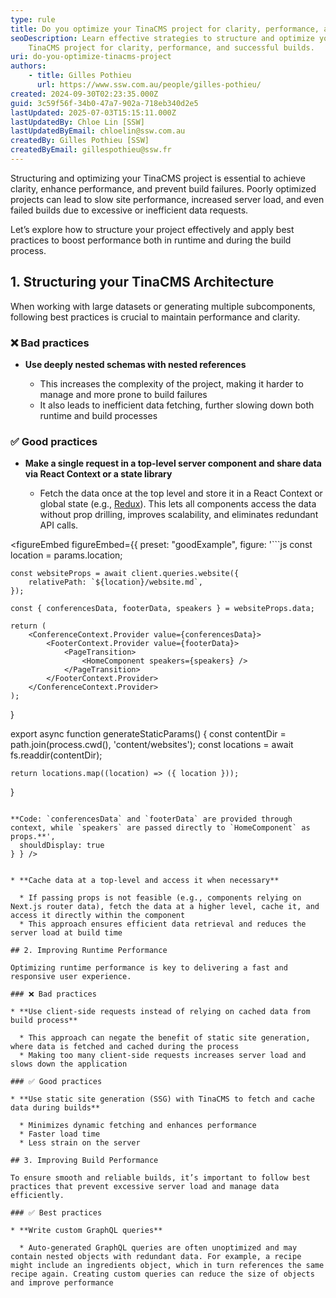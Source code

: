 ```yaml
---
type: rule
title: Do you optimize your TinaCMS project for clarity, performance, and reliable builds?
seoDescription: Learn effective strategies to structure and optimize your
    TinaCMS project for clarity, performance, and successful builds.
uri: do-you-optimize-tinacms-project
authors:
    - title: Gilles Pothieu
      url: https://www.ssw.com.au/people/gilles-pothieu/
created: 2024-09-30T02:23:35.000Z
guid: 3c59f56f-34b0-47a7-902a-718eb340d2e5
lastUpdated: 2025-07-03T15:15:11.000Z
lastUpdatedBy: Chloe Lin [SSW]
lastUpdatedByEmail: chloelin@ssw.com.au
createdBy: Gilles Pothieu [SSW]
createdByEmail: gillespothieu@ssw.fr
---
```


Structuring and optimizing your TinaCMS project is essential to achieve clarity, enhance performance, and prevent build failures. Poorly optimized projects can lead to slow site performance, increased server load, and even failed builds due to excessive or inefficient data requests.

Let’s explore how to structure your project effectively and apply best practices to boost performance both in runtime and during the build process.
## 1. Structuring your TinaCMS Architecture

When working with large datasets or generating multiple subcomponents, following best practices is crucial to maintain performance and clarity.

### ❌ Bad practices

* **Use deeply nested schemas with nested references**

  * This increases the complexity of the project, making it harder to manage and more prone to build failures
  * It also leads to inefficient data fetching, further slowing down both runtime and build processes

### ✅ Good practices

* **Make a single request in a top-level server component and share data via React Context or a state library**

  * Fetch the data once at the top level and store it in a React Context or global state (e.g., [Redux](https://redux.js.org/)). This lets all components access the data without prop drilling, improves scalability, and eliminates redundant API calls.

<figureEmbed figureEmbed={{
  preset: "goodExample",
  figure: '```js
    const location = params.location;

    const websiteProps = await client.queries.website({
        relativePath: `${location}/website.md`,
    });

    const { conferencesData, footerData, speakers } = websiteProps.data;

    return (
        <ConferenceContext.Provider value={conferencesData}>
            <FooterContext.Provider value={footerData}>
                <PageTransition>
                    <HomeComponent speakers={speakers} />
                </PageTransition>
            </FooterContext.Provider>
        </ConferenceContext.Provider>
    );
}

export async function generateStaticParams() {
    const contentDir = path.join(process.cwd(), \'content/websites\');
    const locations = await fs.readdir(contentDir);

    return locations.map((location) => ({ location }));
}
```

**Code: `conferencesData` and `footerData` are provided through context, while `speakers` are passed directly to `HomeComponent` as props.**',
  shouldDisplay: true
} } />


* **Cache data at a top-level and access it when necessary**

  * If passing props is not feasible (e.g., components relying on Next.js router data), fetch the data at a higher level, cache it, and access it directly within the component
  * This approach ensures efficient data retrieval and reduces the server load at build time

## 2. Improving Runtime Performance

Optimizing runtime performance is key to delivering a fast and responsive user experience.

### ❌ Bad practices

* **Use client-side requests instead of relying on cached data from build process**

  * This approach can negate the benefit of static site generation, where data is fetched and cached during the process
  * Making too many client-side requests increases server load and slows down the application

### ✅ Good practices

* **Use static site generation (SSG) with TinaCMS to fetch and cache data during builds**

  * Minimizes dynamic fetching and enhances performance
  * Faster load time
  * Less strain on the server

## 3. Improving Build Performance

To ensure smooth and reliable builds, it’s important to follow best practices that prevent excessive server load and manage data efficiently.

### ✅ Best practices

* **Write custom GraphQL queries**

  * Auto-generated GraphQL queries are often unoptimized and may contain nested objects with redundant data. For example, a recipe might include an ingredients object, which in turn references the same recipe again. Creating custom queries can reduce the size of objects and improve performance
